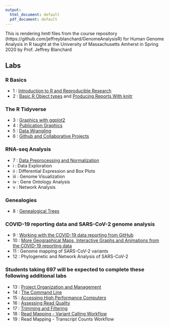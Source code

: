 ```yaml
---
output:
  html_document: default
  pdf_document: default
---
```


This is rendering hmtl files from the course repository  (https://github.com/jeffreyblanchard/GenomeAnalysisR) for Human Genome Analysis in R taught at the University of Massachusetts Amherst in Spring 2020 by Prof. Jeffrey Blanchard

## Labs

### R Basics

* 1 : [Introduction to R and Reproducible Research](Lab1_HuGen_2020.html)
* 2 : [Basic R Object types](Lab2_HuGen_2020.html) and [Producing Reports With knitr](Lab2B_HuGen_2020.html)

### The R Tidyverse

* 3 : [Graphics with ggplot2](Lab3_HuGen_2020.html)
* 4 : [Publication Graphics](Lab4_HuGen_2020.html)
* 5 : [Data Wrangling](Lab5_HuGen_2020.html)
* 6 : [Github and Collaborative Projects](Lab6_HuGen_2020.html)

### RNA-seq Analysis

* 7 : [Data Preprocessing and Normalization](Lab7_HuGen_2020.html)
* i : Data Exploration
* ii : Differential Expression and Box Plots
* iii : Genome Visualization
* iv : Gene Ontology Analysis
* v : Network Analysis

### Genealogies

* 8 : [Genealogical Trees](Lab8_HuGen_2020.html)

### COVID-19 reporting data and SARS-CoV-2 genome analysis

* 9 : [Working with the COVID-19 data reporting from GitHub](Lab9_HuGen_2020.html)
* 10 : [More Geographical Maps, Interactive Graphs and Animations from the COVID-19 reporting data](Lab10_HuGen_2020.html)
* 11 : Genome mapping of SARS-CoV-2 variants
* 12 : Phylogenetic and Network Analysis of SARS-CoV-2



### Students taking 697 will be expected to complete these following additional labs

* 13 : [Project Organization and Management](https://datacarpentry.org/organization-genomics/01-tidiness/index.html)
* 14 : [The Command Line](LabA_697_command_line.html)
* 15 : [Accessing High Performance Computers](LabB_697_MGHPCC.html)
* 16 : [Assessing Read Quality](LabC_697_SNP_mapping.html)
* 17 : [Trimming and Filtering](LabC_697_SNP_mapping.html)
* 18 : [Read Mapping - Variant Calling Workflow](LabC_697_SNP_mapping.html)
* 19 : Read Mapping - Transcript Counts Workflow
